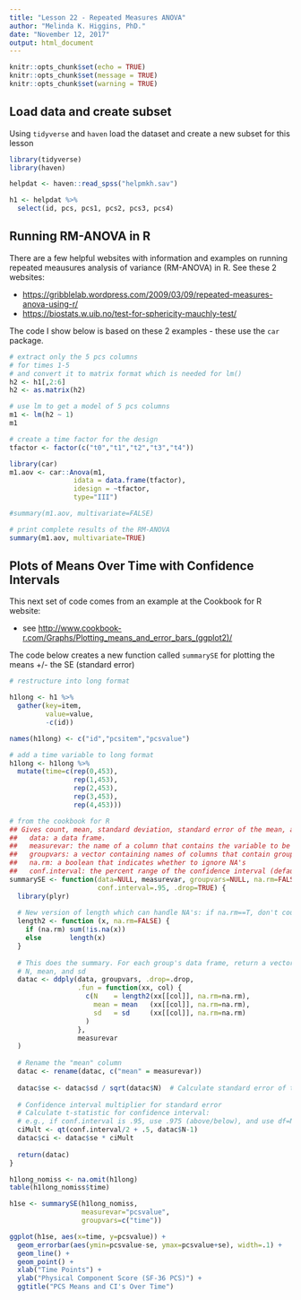 ```yaml
---
title: "Lesson 22 - Repeated Measures ANOVA"
author: "Melinda K. Higgins, PhD."
date: "November 12, 2017"
output: html_document
---
```


```r
knitr::opts_chunk$set(echo = TRUE)
knitr::opts_chunk$set(message = TRUE)
knitr::opts_chunk$set(warning = TRUE)
```

## Load data and create subset

Using `tidyverse` and `haven` load the dataset and create a new subset for this lesson

```r
library(tidyverse)
library(haven)

helpdat <- haven::read_spss("helpmkh.sav")

h1 <- helpdat %>%
  select(id, pcs, pcs1, pcs2, pcs3, pcs4)
```

## Running RM-ANOVA in R

There are a few helpful websites with information and examples on running repeated meausures analysis of variance (RM-ANOVA) in R. See these 2 websites:

* [https://gribblelab.wordpress.com/2009/03/09/repeated-measures-anova-using-r/](https://gribblelab.wordpress.com/2009/03/09/repeated-measures-anova-using-r/)
* [https://biostats.w.uib.no/test-for-sphericity-mauchly-test/](https://biostats.w.uib.no/test-for-sphericity-mauchly-test/)

The code I show below is based on these 2 examples - these use the `car` package.

```r
# extract only the 5 pcs columns 
# for times 1-5
# and convert it to matrix format which is needed for lm()
h2 <- h1[,2:6]
h2 <- as.matrix(h2)

# use lm to get a model of 5 pcs columns
m1 <- lm(h2 ~ 1)
m1

# create a time factor for the design
tfactor <- factor(c("t0","t1","t2","t3","t4"))

library(car)
m1.aov <- car::Anova(m1, 
                idata = data.frame(tfactor),
                idesign = ~tfactor, 
                type="III")

#summary(m1.aov, multivariate=FALSE)

# print complete results of the RM-ANOVA
summary(m1.aov, multivariate=TRUE)
```

## Plots of Means Over Time with Confidence Intervals

This next set of code comes from an example at the Cookbook for R website:

* see [http://www.cookbook-r.com/Graphs/Plotting_means_and_error_bars_(ggplot2)/](http://www.cookbook-r.com/Graphs/Plotting_means_and_error_bars_(ggplot2)/)

The code below creates a new function called `summarySE` for plotting the means +/- the SE (standard error)

```r
# restructure into long format

h1long <- h1 %>%
  gather(key=item,
         value=value,
         -c(id))

names(h1long) <- c("id","pcsitem","pcsvalue")

# add a time variable to long format
h1long <- h1long %>%
  mutate(time=c(rep(0,453),
                rep(1,453),
                rep(2,453),
                rep(3,453),
                rep(4,453)))

# from the cookbook for R
## Gives count, mean, standard deviation, standard error of the mean, and confidence interval (default 95%).
##   data: a data frame.
##   measurevar: the name of a column that contains the variable to be summariezed
##   groupvars: a vector containing names of columns that contain grouping variables
##   na.rm: a boolean that indicates whether to ignore NA's
##   conf.interval: the percent range of the confidence interval (default is 95%)
summarySE <- function(data=NULL, measurevar, groupvars=NULL, na.rm=FALSE,
                      conf.interval=.95, .drop=TRUE) {
  library(plyr)
  
  # New version of length which can handle NA's: if na.rm==T, don't count them
  length2 <- function (x, na.rm=FALSE) {
    if (na.rm) sum(!is.na(x))
    else       length(x)
  }
  
  # This does the summary. For each group's data frame, return a vector with
  # N, mean, and sd
  datac <- ddply(data, groupvars, .drop=.drop,
                 .fun = function(xx, col) {
                   c(N    = length2(xx[[col]], na.rm=na.rm),
                     mean = mean   (xx[[col]], na.rm=na.rm),
                     sd   = sd     (xx[[col]], na.rm=na.rm)
                   )
                 },
                 measurevar
  )
  
  # Rename the "mean" column    
  datac <- rename(datac, c("mean" = measurevar))
  
  datac$se <- datac$sd / sqrt(datac$N)  # Calculate standard error of the mean
  
  # Confidence interval multiplier for standard error
  # Calculate t-statistic for confidence interval: 
  # e.g., if conf.interval is .95, use .975 (above/below), and use df=N-1
  ciMult <- qt(conf.interval/2 + .5, datac$N-1)
  datac$ci <- datac$se * ciMult
  
  return(datac)
}

h1long_nomiss <- na.omit(h1long)
table(h1long_nomiss$time)

h1se <- summarySE(h1long_nomiss, 
                  measurevar="pcsvalue", 
                  groupvars=c("time"))

ggplot(h1se, aes(x=time, y=pcsvalue)) + 
  geom_errorbar(aes(ymin=pcsvalue-se, ymax=pcsvalue+se), width=.1) +
  geom_line() +
  geom_point() +
  xlab("Time Points") +
  ylab("Physical Component Score (SF-36 PCS)") +
  ggtitle("PCS Means and CI's Over Time")
```

